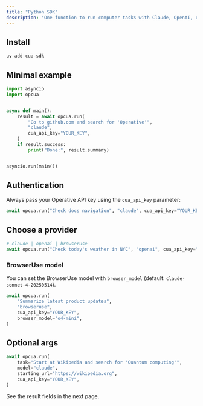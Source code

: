 ```yaml
---
title: "Python SDK"
description: "One function to run computer tasks with Claude, OpenAI, or BrowserUse."
---
```


## Install

```bash
uv add cua-sdk
```

## Minimal example

```python
import asyncio
import opcua


async def main():
    result = await opcua.run(
        "Go to github.com and search for 'Operative'",
        "claude",
        cua_api_key="YOUR_KEY",
    )
    if result.success:
        print("Done:", result.summary)


asyncio.run(main())
```

## Authentication

Always pass your Operative API key using the `cua_api_key` parameter:

```python
await opcua.run("Check docs navigation", "claude", cua_api_key="YOUR_KEY")
```

## Choose a provider

```python
# claude | openai | browseruse
await opcua.run("Check today's weather in NYC", "openai", cua_api_key="YOUR_KEY")
```

### BrowserUse model

You can set the BrowserUse model with `browser_model` (default: `claude-sonnet-4-20250514`).

```python
await opcua.run(
    "Summarize latest product updates",
    "browseruse",
    cua_api_key="YOUR_KEY",
    browser_model="o4-mini",
)
```

## Optional args

```python
await opcua.run(
    task="Start at Wikipedia and search for 'Quantum computing'",
    model="claude",
    starting_url="https://wikipedia.org",
    cua_api_key="YOUR_KEY",
)
```

See the result fields in the next page.


